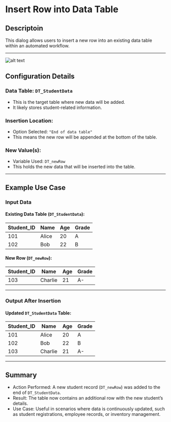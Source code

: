 # Insert Row into Data Table

## Descriptoin

This dialog allows users to insert a new row into an existing data table within an automated workflow.

---

![alt text](../assets/datatable/inser-row-into-data-table.png)

## Configuration Details

### Data Table: `DT_StudentData`

- This is the target table where new data will be added.
- It likely stores student-related information.

### Insertion Location:  

- Option Selected: `"End of data table"`
- This means the new row will be appended at the bottom of the table.

### New Value(s):  

- Variable Used: `DT_newRow`
- This holds the new data that will be inserted into the table.

---

## Example Use Case

### Input Data

#### Existing Data Table (`DT_StudentData`):

| Student_ID | Name      | Age | Grade |
|------------|----------|-----|-------|
| 101        | Alice    | 20  | A     |
| 102        | Bob      | 22  | B     |

#### New Row (`DT_newRow`):

| Student_ID | Name  | Age | Grade |
|------------|------|-----|-------|
| 103        | Charlie | 21  | A-    |

---

### Output After Insertion

#### Updated `DT_StudentData` Table:

| Student_ID | Name    | Age | Grade |
|------------|--------|-----|-------|
| 101        | Alice  | 20  | A     |
| 102        | Bob    | 22  | B     |
| 103        | Charlie | 21  | A-    |

---

## Summary

- Action Performed: A new student record (`DT_newRow`) was added to the end of `DT_StudentData`.  
- Result: The table now contains an additional row with the new student’s details.
- Use Case: Useful in scenarios where data is continuously updated, such as student registrations, employee records, or inventory management.